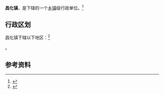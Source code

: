 {{中国乡级行政区
|景观照片文件名=昌化镇人民政府.jpg
|景观照片大小=200px
|景观照片描述=昌化镇人民政府
|46/90/26/104/000}}

'''昌化镇'''，是{{PRC admin/fullname|46/90/26/104/000|3}}下辖的一个[[乡镇|乡镇]]级行政单位。<ref>{{PRC admin/ref sgc|{{PRC admin/parent|46/90/26/104/000}}}}</ref>

== 行政区划 ==

昌化镇下辖以下地区：<ref>{{PRC admin/ref sgc|46/90/26/104/000}}</ref>

{{PRC admin/children|46/90/26/104/000}}。

== 参考资料 ==

{{reflist}}

{{行政区划小作品}}
{{PRC admin/navcat|46/90/26/104/000}}